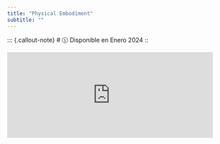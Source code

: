 ```yaml
---
title: "Physical Embodiment"
subtitle: ""
---
```


::: {.callout-note}
# 🕦 Disponible en Enero 2024
::


<iframe src="https://giphy.com/embed/0U7bWQK9s75PjRKcHz" width="480" height="200" frameBorder="0" class="giphy-embed" allowFullScreen></iframe><p></p>
